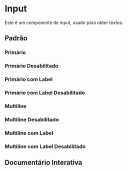 

<Meta of={Story} />

# Input

Este é um componente de input, usado para obter textos.

## Padrão

### Primário
<Canvas of={Story.Primary} />

### Primário Desabilitado
<Canvas of={Story.PrimaryDisabled} />

### Primário com Label
<Canvas of={Story.PrimaryLabel} />

### Primário com Label Desabilitado
<Canvas of={Story.PrimaryLabelDisabled} />

### Multiline
<Canvas of={Story.Multiline} />

### Multiline Desabilitado
<Canvas of={Story.MultilineDisabled} />

### Multiline com Label
<Canvas of={Story.MultilineLabel} />

### Multiline com Label Desabilitado
<Canvas of={Story.MultilineLabelDisabled} />

## Documentário Interativa
<Primary />
<Controls />